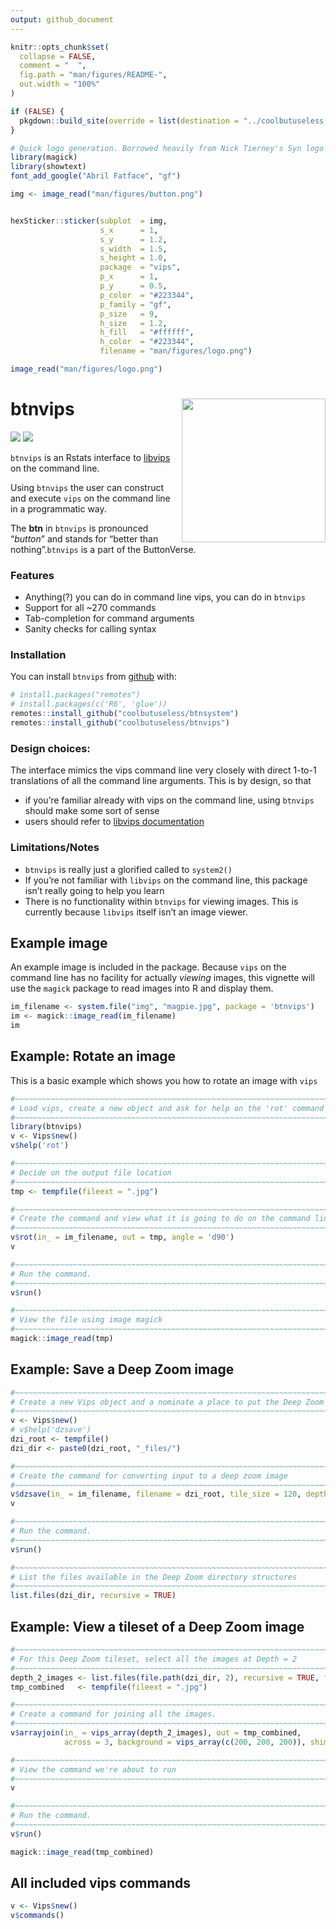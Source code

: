 ```yaml
---
output: github_document
---
```


<!-- README.md is generated from README.Rmd. Please edit that file -->

```r
knitr::opts_chunk$set(
  collapse = FALSE,
  comment = "  ",
  fig.path = "man/figures/README-",
  out.width = "100%"
)

if (FALSE) {
  pkgdown::build_site(override = list(destination = "../coolbutuseless.github.io/package/minisvg"))
}
```




```r
# Quick logo generation. Borrowed heavily from Nick Tierney's Syn logo process
library(magick)
library(showtext)
font_add_google("Abril Fatface", "gf")
```


```r
img <- image_read("man/figures/button.png")


hexSticker::sticker(subplot  = img,
                    s_x      = 1,
                    s_y      = 1.2,
                    s_width  = 1.5,
                    s_height = 1.0,
                    package  = "vips",
                    p_x      = 1,
                    p_y      = 0.5,
                    p_color  = "#223344",
                    p_family = "gf",
                    p_size   = 9,
                    h_size   = 1.2,
                    h_fill   = "#ffffff",
                    h_color  = "#223344",
                    filename = "man/figures/logo.png")

image_read("man/figures/logo.png")
```





# btnvips   <img src="man/figures/logo.png" align="right" height=230/>

<!-- badges: start -->
![](http://img.shields.io/badge/cool-useless-green.svg)
![](http://img.shields.io/badge/button-verse-blue.svg)
<!-- badges: end -->

`btnvips` is an Rstats interface to [libvips](https://libvips.github.io/libvips/) on 
the command line.

Using `btnvips` the user can construct and execute `vips` on the command line in 
a programmatic way.

The **btn** in `btnvips` is pronounced "*button*" and stands for "better than 
nothing".`btnvips` is a part of the ButtonVerse.



### Features

* Anything(?) you can do in command line vips, you can do in `btnvips`
* Support for all ~270 commands
* Tab-completion for command arguments
* Sanity checks for calling syntax


### Installation

You can install `btnvips` from [github](https://github.com/coolbutuseless/btnvips) with:

``` r
# install.packages("remotes")
# install.packages(c('R6', 'glue'))
remotes::install_github("coolbutuseless/btnsystem")
remotes::install_github("coolbutuseless/btnvips")
```

### Design choices:

The interface mimics the vips command line very closely with direct 1-to-1 translations
of all the command line arguments.  This is by design, so that 

* if you're familiar already with vips on the command line, using `btnvips` should 
  make some sort of sense
* users should refer to [libvips documentation](https://libvips.github.io/)

### Limitations/Notes

* `btnvips` is really just a glorified called to `system2()`
* If you're not familiar with `libvips` on the command line, this package isn't 
  really going to help you learn
* There is no functionality within `btnvips` for viewing images.  This is currently
  because `libvips` itself isn't an image viewer.


## Example image

An example image is included in the package.  Because `vips` on the command line
has no facility for actually *viewing* images, this vignette will use the `magick`
package to read images into R and display them.

```r
im_filename <- system.file("img", "magpie.jpg", package = 'btnvips')
im <- magick::image_read(im_filename)
im
```



## Example: Rotate an image

This is a basic example which shows you how to rotate an image with `vips`

```r
#~~~~~~~~~~~~~~~~~~~~~~~~~~~~~~~~~~~~~~~~~~~~~~~~~~~~~~~~~~~~~~~~~~~~~~~~~~~~~
# Load vips, create a new object and ask for help on the 'rot' command
#~~~~~~~~~~~~~~~~~~~~~~~~~~~~~~~~~~~~~~~~~~~~~~~~~~~~~~~~~~~~~~~~~~~~~~~~~~~~~
library(btnvips)
v <- Vips$new()
v$help('rot')

#~~~~~~~~~~~~~~~~~~~~~~~~~~~~~~~~~~~~~~~~~~~~~~~~~~~~~~~~~~~~~~~~~~~~~~~~~~~~~
# Decide on the output file location
#~~~~~~~~~~~~~~~~~~~~~~~~~~~~~~~~~~~~~~~~~~~~~~~~~~~~~~~~~~~~~~~~~~~~~~~~~~~~~
tmp <- tempfile(fileext = ".jpg")

#~~~~~~~~~~~~~~~~~~~~~~~~~~~~~~~~~~~~~~~~~~~~~~~~~~~~~~~~~~~~~~~~~~~~~~~~~~~~~
# Create the command and view what it is going to do on the command line
#~~~~~~~~~~~~~~~~~~~~~~~~~~~~~~~~~~~~~~~~~~~~~~~~~~~~~~~~~~~~~~~~~~~~~~~~~~~~~
v$rot(in_ = im_filename, out = tmp, angle = 'd90')
v

#~~~~~~~~~~~~~~~~~~~~~~~~~~~~~~~~~~~~~~~~~~~~~~~~~~~~~~~~~~~~~~~~~~~~~~~~~~~~~
# Run the command.
#~~~~~~~~~~~~~~~~~~~~~~~~~~~~~~~~~~~~~~~~~~~~~~~~~~~~~~~~~~~~~~~~~~~~~~~~~~~~~
v$run()

#~~~~~~~~~~~~~~~~~~~~~~~~~~~~~~~~~~~~~~~~~~~~~~~~~~~~~~~~~~~~~~~~~~~~~~~~~~~~~
# View the file using image magick 
#~~~~~~~~~~~~~~~~~~~~~~~~~~~~~~~~~~~~~~~~~~~~~~~~~~~~~~~~~~~~~~~~~~~~~~~~~~~~~
magick::image_read(tmp)
```



## Example: Save a Deep Zoom image

```r
#~~~~~~~~~~~~~~~~~~~~~~~~~~~~~~~~~~~~~~~~~~~~~~~~~~~~~~~~~~~~~~~~~~~~~~~~~~~~~
# Create a new Vips object and a nominate a place to put the Deep Zoom images
#~~~~~~~~~~~~~~~~~~~~~~~~~~~~~~~~~~~~~~~~~~~~~~~~~~~~~~~~~~~~~~~~~~~~~~~~~~~~~
v <- Vips$new()
# v$help('dzsave')
dzi_root <- tempfile()
dzi_dir <- paste0(dzi_root, "_files/")

#~~~~~~~~~~~~~~~~~~~~~~~~~~~~~~~~~~~~~~~~~~~~~~~~~~~~~~~~~~~~~~~~~~~~~~~~~~~~~
# Create the command for converting input to a deep zoom image
#~~~~~~~~~~~~~~~~~~~~~~~~~~~~~~~~~~~~~~~~~~~~~~~~~~~~~~~~~~~~~~~~~~~~~~~~~~~~~
v$dzsave(in_ = im_filename, filename = dzi_root, tile_size = 120, depth = 'onetile', centre = TRUE)
v

#~~~~~~~~~~~~~~~~~~~~~~~~~~~~~~~~~~~~~~~~~~~~~~~~~~~~~~~~~~~~~~~~~~~~~~~~~~~~~
# Run the command.
#~~~~~~~~~~~~~~~~~~~~~~~~~~~~~~~~~~~~~~~~~~~~~~~~~~~~~~~~~~~~~~~~~~~~~~~~~~~~~
v$run()

#~~~~~~~~~~~~~~~~~~~~~~~~~~~~~~~~~~~~~~~~~~~~~~~~~~~~~~~~~~~~~~~~~~~~~~~~~~~~~
# List the files available in the Deep Zoom directory structures
#~~~~~~~~~~~~~~~~~~~~~~~~~~~~~~~~~~~~~~~~~~~~~~~~~~~~~~~~~~~~~~~~~~~~~~~~~~~~~
list.files(dzi_dir, recursive = TRUE)
```


## Example: View a tileset of a Deep Zoom image


```r
#~~~~~~~~~~~~~~~~~~~~~~~~~~~~~~~~~~~~~~~~~~~~~~~~~~~~~~~~~~~~~~~~~~~~~~~~~~~~~~
# For this Deep Zoom tileset, select all the images at Depth = 2 
#~~~~~~~~~~~~~~~~~~~~~~~~~~~~~~~~~~~~~~~~~~~~~~~~~~~~~~~~~~~~~~~~~~~~~~~~~~~~~~
depth_2_images <- list.files(file.path(dzi_dir, 2), recursive = TRUE, full.names = TRUE)
tmp_combined   <- tempfile(fileext = ".jpg")

#~~~~~~~~~~~~~~~~~~~~~~~~~~~~~~~~~~~~~~~~~~~~~~~~~~~~~~~~~~~~~~~~~~~~~~~~~~~~~~
# Create a command for joining all the images.
#~~~~~~~~~~~~~~~~~~~~~~~~~~~~~~~~~~~~~~~~~~~~~~~~~~~~~~~~~~~~~~~~~~~~~~~~~~~~~~
v$arrayjoin(in_ = vips_array(depth_2_images), out = tmp_combined, 
            across = 3, background = vips_array(c(200, 200, 200)), shim = 10)

#~~~~~~~~~~~~~~~~~~~~~~~~~~~~~~~~~~~~~~~~~~~~~~~~~~~~~~~~~~~~~~~~~~~~~~~~~~~~~~
# View the command we're about to run
#~~~~~~~~~~~~~~~~~~~~~~~~~~~~~~~~~~~~~~~~~~~~~~~~~~~~~~~~~~~~~~~~~~~~~~~~~~~~~~
v 

#~~~~~~~~~~~~~~~~~~~~~~~~~~~~~~~~~~~~~~~~~~~~~~~~~~~~~~~~~~~~~~~~~~~~~~~~~~~~~~
# Run the command.
#~~~~~~~~~~~~~~~~~~~~~~~~~~~~~~~~~~~~~~~~~~~~~~~~~~~~~~~~~~~~~~~~~~~~~~~~~~~~~~
v$run()
```


```r
magick::image_read(tmp_combined)
```






## All included vips commands

```r
v <- Vips$new()
v$commands()
```



